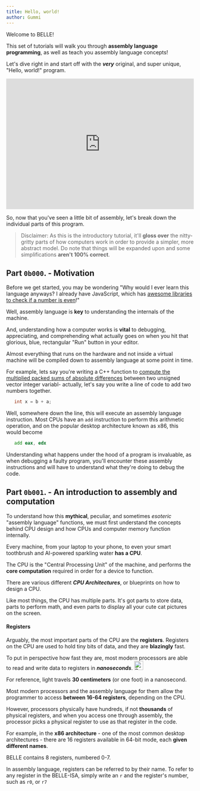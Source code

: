 ```yaml
---
title: Hello, world!
author: Gummi 
---
```

Welcome to BELLE! 

This set of tutorials will walk you through **assembly language programming**, as well as teach you assembly language concepts!

Let's dive right in and start off with the ***very*** original, and super unique, "Hello, world!" program.

<embed src="https://belle-demo.vercel.app/exercises/hello" style="width:100%; height: 350px;"></embed>

So, now that you've seen a little bit of assembly, let's break down the individual parts of this program.

> Disclaimer: As this is the introductory tutorial, it'll **gloss over** the nitty-gritty parts of how computers work in order to provide a simpler, more abstract model. Do note that things will be expanded upon and some simplifications **aren't 100% correct**.

## Part `0b000`. - Motivation

Before we get started, you may be wondering "Why would I ever learn this language anyways? I already have JavaScript, which has [awesome libraries to check if a number is even](https://www.npmjs.com/package/is-even)!"

Well, assembly language is **key** to understanding the internals of the machine. 

And, understanding how a computer works is **vital** to debugging, appreciating, and comprehending what actually goes on when you hit that glorious, blue, rectangular "Run" button in your editor.

Almost everything that runs on the hardware and not inside a virtual machine will be compiled down to assembly language at some point in time.

For example, lets say you're writing a C++ function to [compute the multiplied packed sums of absolute differences](https://www.intel.com/content/www/us/en/docs/cpp-compiler/developer-guide-reference/2021-8/mm256-mpsadbw-epu8.html) between two unsigned vector integer variabl- actually, let's say you write a line of code to add two numbers together.

```c
   int x = b + a;
```

Well, somewhere down the line, this will execute an assembly language instruction. Most CPUs have an `add` instruction to perform this arithmetic operation, and on the popular desktop architecture known as x86, this would become

```asm
   add eax, edx
```

Understanding what happens under the hood of a program is invaluable, as when debugging a faulty program, you'll encounter these assembly instructions and will have to understand what they're doing to debug the code.

## Part `0b001`. - An introduction to assembly and computation

To understand how this **mythical**, peculiar, and sometimes *esoteric* "assembly language" functions, we must first understand the concepts behind CPU design and how CPUs and computer memory function internally.

Every machine, from your laptop to your phone, to even your smart toothbrush and AI-powered sparkling water **has a CPU**.

The CPU is the "Central Processing Unit" of the machine, and performs the **core computation** required in order for a device to function.

There are various different ***CPU Architectures***, or blueprints on how to design a CPU.

Like most things, the CPU has multiple parts. It's got parts to store data, parts to perform math, and even parts to display all your cute cat pictures on the screen.

#### Registers

Arguably, the most important parts of the CPU are the **registers**. Registers on the CPU are used to hold tiny bits of data, and they are **blazingly** fast. 

To put in perspective how fast they are, most modern processors are able to read and write data to registers in ***nanoseconds***. <img src="https://i.imgflip.com/7e296s.jpg?a482328" alt="Description" width="24" height="24" />

For reference, light travels **30 centimeters** (or one foot) in a nanosecond.

Most modern processors and the assembly language for them allow the programmer to access **between 16-64 registers**, depending on the CPU.

However, processors physically have hundreds, if not **thousands** of physical registers, and when you access one through assembly, the processor picks a physical register to use as that register in the code.

For example, in the **x86 architecture** - one of the most common desktop architectures - there are 16 registers available in 64-bit mode, each **given different names**.

BELLE contains 8 registers, numbered 0-7.

In assembly language, registers can be referred to by their name. To refer to any register in the BELLE-ISA, simply write an `r` and the register's number, such as `r0`, or `r7`
